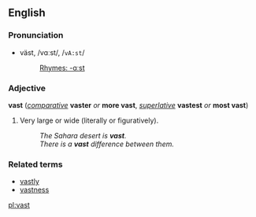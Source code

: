 ==English==
===Pronunciation===
*väst, /vɑːst/, /<tt>vA:st</tt>/
*:[[Rhymes:English:-ɑːst|Rhymes: -ɑːst]]

===Adjective===
'''vast''' (''[[comparative]]'' '''vaster''' ''or'' '''more vast''', ''[[superlative]]'' '''vastest''' ''or'' '''most vast''')

#Very large or wide (literally or figuratively).
#:''The Sahara desert is '''vast'''.''
#:''There is a '''vast''' difference between them.''

===Related terms===
*[[vastly]]
*[[vastness]]

[[pl:vast]]